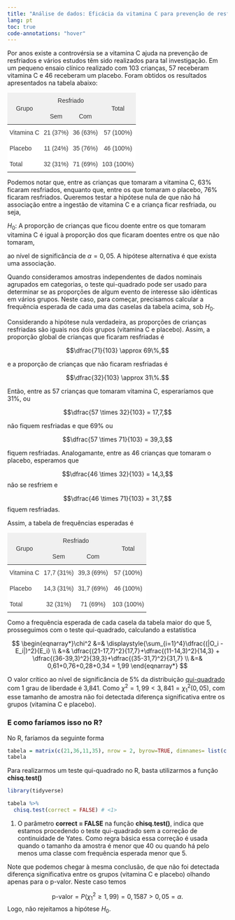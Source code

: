 ```yaml
---
title: "Análise de dados: Eficácia da vitamina C para prevenção de resfriados"
lang: pt
toc: true
code-annotations: "hover"
---
```


Por anos existe a controvérsia se a vitamina C ajuda na prevenção de resfriados e vários estudos têm sido realizados para tal investigação. Em um pequeno ensaio clínico realizado com 103 crianças, 57 receberam vitamina C e 46 receberam um placebo. Foram obtidos os resultados apresentados na tabela abaixo:

<style type="text/css">
.tg  {border-collapse:collapse;border-color:#ccc;border-spacing:0;margin:0px auto;}
.tg td{background-color:#fff;border-bottom-width:1px;border-color:#ccc;border-style:solid;border-top-width:1px;
  border-width:0px;color:#333;font-family:Arial, sans-serif;font-size:14px;overflow:hidden;padding:10px 5px;
  word-break:normal;}
.tg th{background-color:#f0f0f0;border-bottom-width:1px;border-color:#ccc;border-style:solid;border-top-width:1px;
  border-width:0px;color:#333;font-family:Arial, sans-serif;font-size:14px;font-weight:normal;overflow:hidden;
  padding:10px 5px;word-break:normal;}
.tg .tg-upsm{border-color:inherit;font-family:Tahoma, Geneva, sans-serif !important;font-size:14px;text-align:center;
  vertical-align:middle}
.tg .tg-wal4{border-color:inherit;font-family:Tahoma, Geneva, sans-serif !important;font-size:14px;text-align:left;
  vertical-align:top}
.tg .tg-yo96{border-color:inherit;font-family:Tahoma, Geneva, sans-serif !important;font-size:14px;text-align:center;
  vertical-align:top}
</style>
<table class="tg"><thead>
  <tr>
    <th class="tg-upsm" rowspan="2">Grupo</th>
    <th class="tg-yo96" colspan="2">Resfriado</th>
    <th class="tg-upsm" rowspan="2">Total</th>
  </tr>
  <tr>
    <th class="tg-yo96">Sem</th>
    <th class="tg-yo96">Com</th>
  </tr></thead>
<tbody>
  <tr>
    <td class="tg-wal4">Vitamina C</td>
    <td class="tg-yo96">21 (37%)</td>
    <td class="tg-yo96">36 (63%)</td>
    <td class="tg-yo96">57 (100%)</td>
  </tr>
  <tr>
    <td class="tg-wal4">Placebo</td>
    <td class="tg-yo96">11 (24%)</td>
    <td class="tg-yo96">35 (76%)</td>
    <td class="tg-yo96">46 (100%)</td>
  </tr>
  <tr>
    <td class="tg-wal4">Total</td>
    <td class="tg-yo96">32 (31%)</td>
    <td class="tg-yo96">71 (69%)</td>
    <td class="tg-yo96">103 (100%)</td>
  </tr>
</tbody>
</table>

Podemos notar que, entre as crianças que tomaram a vitamina C, 63% ficaram resfriados, enquanto que, entre os que tomaram o placebo, 76% ficaram resfriados. Queremos testar a hipótese nula de que não há associação entre a ingestão de vitamina C e a criança ficar resfriada, ou seja, 


$H_0:$ A proporção de crianças que ficou doente entre os que tomaram vitamina C é igual à proporção dos que ficaram doentes entre os que não tomaram,


ao nível de significância de $\alpha = 0,05$. A hipótese alternativa é que exista uma associação.

Quando consideramos amostras independentes de dados nominais agrupados em categorias, o teste qui-quadrado pode ser usado para determinar se as proporções de algum evento de interesse são idênticas em vários grupos. Neste caso, para começar, precisamos calcular a frequência esperada de cada uma das caselas da tabela acima, sob $H_0$. 

Considerando a hipótese nula verdadeira, as proporções de crianças resfriadas são iguais nos dois grupos (vitamina C e placebo). Assim, a proporção global de crianças que ficaram resfriadas é

$$\dfrac{71}{103} \approx 69\%,$$

e a proporção de crianças que não ficaram resfriadas é

$$\dfrac{32}{103} \approx 31\%.$$

Então, entre as 57 crianças que tomaram vitamina C, esperaríamos que 31%, ou

$$\dfrac{57 \times 32}{103} = 17,7,$$

não fiquem resfriadas e que 69% ou

$$\dfrac{57 \times 71}{103} = 39,3,$$

fiquem resfriadas. Analogamante, entre as 46 crianças que tomaram o placebo, esperamos que

$$\dfrac{46 \times 32}{103} = 14,3,$$
não se resfriem e 

$$\dfrac{46 \times 71}{103} = 31,7,$$
fiquem resfriadas.


Assim, a tabela de frequências esperadas é

<style type="text/css">
.tg  {border-collapse:collapse;border-color:#ccc;border-spacing:0;margin:0px auto;}
.tg td{background-color:#fff;border-bottom-width:1px;border-color:#ccc;border-style:solid;border-top-width:1px;
  border-width:0px;color:#333;font-family:Arial, sans-serif;font-size:14px;overflow:hidden;padding:10px 5px;
  word-break:normal;}
.tg th{background-color:#f0f0f0;border-bottom-width:1px;border-color:#ccc;border-style:solid;border-top-width:1px;
  border-width:0px;color:#333;font-family:Arial, sans-serif;font-size:14px;font-weight:normal;overflow:hidden;
  padding:10px 5px;word-break:normal;}
.tg .tg-upsm{border-color:inherit;font-family:Tahoma, Geneva, sans-serif !important;font-size:14px;text-align:center;
  vertical-align:middle}
.tg .tg-wal4{border-color:inherit;font-family:Tahoma, Geneva, sans-serif !important;font-size:14px;text-align:left;
  vertical-align:top}
.tg .tg-yo96{border-color:inherit;font-family:Tahoma, Geneva, sans-serif !important;font-size:14px;text-align:center;
  vertical-align:top}
</style>
<table class="tg"><thead>
  <tr>
    <th class="tg-upsm" rowspan="2">Grupo</th>
    <th class="tg-yo96" colspan="2">Resfriado</th>
    <th class="tg-upsm" rowspan="2">Total</th>
  </tr>
  <tr>
    <th class="tg-yo96">Sem</th>
    <th class="tg-yo96">Com</th>
  </tr></thead>
<tbody>
  <tr>
    <td class="tg-wal4">Vitamina C</td>
    <td class="tg-yo96">17,7 (31%)</td>
    <td class="tg-yo96">39,3 (69%)</td>
    <td class="tg-yo96">57 (100%)</td>
  </tr>
  <tr>
    <td class="tg-wal4">Placebo</td>
    <td class="tg-yo96">14,3 (31%)</td>
    <td class="tg-yo96">31,7 (69%)</td>
    <td class="tg-yo96">46 (100%)</td>
  </tr>
  <tr>
    <td class="tg-wal4">Total</td>
    <td class="tg-yo96">32 (31%)</td>
    <td class="tg-yo96">71 (69%)</td>
    <td class="tg-yo96">103 (100%)</td>
  </tr>
</tbody>
</table>

Como a frequência esperada de cada casela da tabela maior do que 5, prosseguimos com o teste qui-quadrado, calculando a estatística

$$
\begin{eqnarray*}\chi^2 &=& \displaystyle{\sum_{i=1}^4}\dfrac{(|O_i - E_i|)^2}{E_i} \\ &=& \dfrac{(21-17,7)^2}{17,7}+\dfrac{(11-14,3)^2}{14,3} + \dfrac{(36-39,3)^2}{39,3}+\dfrac{(35-31,7)^2}{31,7} \\ &=& 0,61+0,76+0,28+0,34 = 1,99 
\end{eqnarray*}
$$

O valor crítico ao nível de significância de 5% da distribuição [qui-quadrado](/documentos/Tabela%20da%20Qui-quadrado.pdf) com 1 grau de liberdade é 3,841. Como $\chi^2 = 1,99 < 3,841 = \chi^2_1(0,05)$, com esse tamanho de amostra não foi detectada diferença significativa entre os grupos (vitamina C e placebo).

### E como faríamos isso no R?

No R, faríamos da seguinte forma

```r
tabela = matrix(c(21,36,11,35), nrow = 2, byrow=TRUE, dimnames= list(c('Vitamina C', 'Placebo'), c('Sem resfriado', 'Com resfriado')))
tabela
```

Para realizarmos um teste qui-quadrado no R, basta utilizarmos a função **chisq.test()**

```r
library(tidyverse)
```


```r
tabela %>% 
  chisq.test(correct = FALSE) # <1>
```
1. O parâmetro **correct = FALSE** na função **chisq.test()**, indica que estamos procedendo o teste qui-quadrado sem a correção de continuidade de Yates. Como regra básica essa correção é usada quando o tamanho da amostra é menor que 40 ou quando há pelo menos uma classe com frequência esperada menor que 5.

Note que podemos chegar à mesma conclusão, de que não foi detectada diferença significativa entre os grupos (vitamina C e placebo) olhando apenas para o p-valor. Neste caso temos

$$\text{p-valor} = P(\chi_1^2 \geq 1,99) = 0,1587 > 0,05 = \alpha.$$
Logo, não rejeitamos a hipótese $H_0$.

